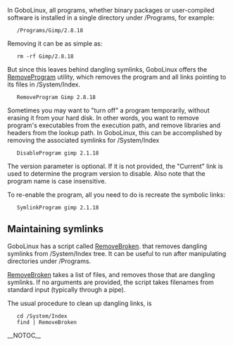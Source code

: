 In GoboLinux, all programs, whether binary packages 
or user-compiled software is installed in a single directory
under /Programs, for example:

	/Programs/Gimp/2.8.18

Removing it can be as simple as:

	rm -rf Gimp/2.8.18 

But since this leaves behind dangling symlinks, GoboLinux
offers the [[RemoveProgram]] utility, which removes the
program and all links pointing to its files in
/System/Index.

	RemoveProgram Gimp 2.8.18

Sometimes you may want to "turn off" a program temporarily,
without erasing it from your hard disk.  In other words, you
want to remove program's executables from the execution
path, and remove libraries and headers from the lookup path.
In GoboLinux, this can be accomplished by removing the
associated symlinks for /System/Index

	DisableProgram gimp 2.1.18

The version parameter is optional. If it is
not provided, the "Current" link is used to determine
the program version to disable.  Also note that the
program name is case insensitive. 

To re-enable the program, all you need to do is recreate the
symbolic links:

	SymlinkProgram gimp 2.1.18

== Maintaining symlinks ==

GoboLinux has a script called [[RemoveBroken]]. 
that removes dangling symlinks from /System/Index tree.
It can be useful to run after manipulating directories
under /Programs. 

[[RemoveBroken]] takes a list of files, and removes those
that are dangling symlinks. If no arguments are provided,
the script takes filenames from standard input (typically
through a pipe).

The usual procedure to clean up dangling links, is

	cd /System/Index
	find | RemoveBroken

__NOTOC__

